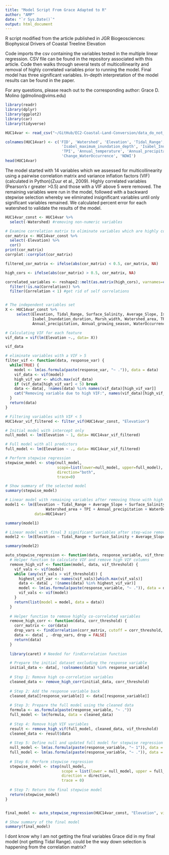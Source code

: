 ```yaml
---
title: "Model Script From Grace Adapted to R"
author: "AMP"
date: "`r Sys.Date()`"
output: html_document
---
```


R script modified from the article published in JGR Biogeosciences: Biophysical Drivers of Coastal Treeline Elevation

 Code imports the csv containing the variables tested in the multiple linear regression. CSV file can be found in the repository associated with this article. Code then walks through several tests of multicollinearity and removal of highly correlated variables prior to running the model. Final model has three significant variables. In-depth interpretation of the model results can be found in the paper. 

For any questions, please reach out to the corresponding author: Grace D. Molino (gdmolino@vims.edu)

```r
library(readr)
library(dplyr)
library(ggplot2)
library(car)
library(tidyverse)
```

```r
HUC14var <- read_csv("~/GitHub/EC2-Coastal-Land-Conversion/data_do_not_commit/knb-lter-vcr.387.1/VCR23383.csv", skip = 23) 

colnames(HUC14var) <- c('FID', 'Watershed', 'Elevation', 'Tidal_Range', 'Surface_Salinity',  'Average_Slope', 
                         'Isabel_maximum_inundation_depth', 'Isabel_Inundation_duration', 'Marsh_width', 'Watershed_area', 
                         'TPI', 'Annual_temperature', 'Annual_precipitation', 'Annual_growing_season', 'WaterOccurrence', 
                         'Change_WaterOccurrence', 'NDWI')
head(HUC14var)
```
The model started with 14 variables which we assessed for multicollinearity using a pairwise correlation matrix and variance inflation factors (VIF) (calculated in Python)(Zuur et al., 2009). Highly correlated variables (Pearson's r greater >0.5) and those with a VIF above 5 were removed. The remaining variables were run in the model, followed with a backward stepwise selection whereby we eliminated insignificant variables until only significant variables remained. We calculated percent error for each watershed to validate the results of the model.

```r

HUC14var_const <- HUC14var %>%
  select(-Watershed) #removing non-numeric variables

# Examine correlation matrix to eliminate variables which are highly correlated (Pearson's r > 0.5) prior to running linear model.
cor_matrix <- HUC14var_const %>%
  select(-Elevation) %>%
  cor()
print(cor_matrix)
corrplot::corrplot(cor_matrix)

filtered_cor_matrix <- ifelse(abs(cor_matrix) < 0.5, cor_matrix, NA)

high_cors <- ifelse(abs(cor_matrix) > 0.5, cor_matrix, NA)

correlated_variables <- reshape2::melt(as.matrix(high_cors), varnames=c("Var1", "Var2"), value.name="Correlation") %>%
  filter(!is.na(Correlation)) %>%
  filter(Correlation < 1) #get rid of self correlations


# The independent variables set
X <- HUC14var_const %>%
     select(Elevation, Tidal_Range, Surface_Salinity, Average_Slope, Isabel_maximum_inundation_depth, 
            Isabel_Inundation_duration, Marsh_width, Watershed_area, TPI, Annual_temperature, 
            Annual_precipitation, Annual_growing_season, WaterOccurrence, Change_WaterOccurrence, NDWI)

# Calculating VIF for each feature
vif_data = vif(lm(Elevation ~., data= X))

vif_data

# eliminate variables with a VIF > 5
filter_vif <- function(data, response_var) {
  while(TRUE) {
    model <- lm(as.formula(paste(response_var, "~ .")), data = data)
    vif_data <- vif(model)
    high_vif_var <- which.max(vif_data)
    if (vif_data[high_vif_var] < 5) break
    data <- data[, !names(data) %in% names(vif_data)[high_vif_var]]
    cat("Removing variable due to high VIF:", names(vif_data)[high_vif_var], "\n")
  }
  return(data)
}

# Filtering variables with VIF < 5
HUC14var_vif_filtered <- filter_vif(HUC14var_const, "Elevation")


```

```r
# Initial model with intercept only
null_model <- lm(Elevation ~ 1, data= HUC14var_vif_filtered)

# Full model with all predictors
full_model <- lm(Elevation ~ ., data= HUC14var_vif_filtered)

# Perform stepwise regression
stepwise_model <- step(null_model, 
                       scope=list(lower=null_model, upper=full_model), 
                       direction="both", 
                       trace=0)

# Show summary of the selected model
summary(stepwise_model)
```

```r
# Linear model with remaining variables after removing those with high multicollinearity based on the correlation matrix and VIFs
model1 <- lm(Elevation ~ Tidal_Range + Average_Slope + Surface_Salinity + Isabel_maximum_inundation_depth + 
                  Watershed_area + TPI + Annual_precipitation + WaterOccurrence + Change_WaterOccurrence, 
             data=HUC14var)

summary(model1)

# Linear model with final 3 significant variables after step-wise removal of insignificant variables
model2 <- lm(Elevation ~ Tidal_Range + Surface_Salinity + Average_Slope, data=HUC14var)

summary(model2)
```


```r

auto_stepwise_regression <- function(data, response_variable, vif_threshold, corr_threshold, direction) {
  # Helper function to calculate VIF and remove high VIF columns
  remove_high_vif <- function(model, data, vif_threshold) {
    vif_vals <- vif(model)
    while (any(vif_vals > vif_threshold)) {
      highest_vif_var <- names(vif_vals)[which.max(vif_vals)]
      data <- data[ , !(names(data) %in% highest_vif_var)]
      model <- lm(as.formula(paste(response_variable, "~ .")), data = data)
      vif_vals <- vif(model)
    }
    return(list(model = model, data = data))
  }
  
  # Helper function to remove highly co-correlated variables
  remove_high_corr <- function(data, corr_threshold) {
    corr_matrix <- cor(data)
    drop_vars <- findCorrelation(corr_matrix, cutoff = corr_threshold, exact = TRUE)
    data <- data[ , -drop_vars, drop = FALSE]
    return(data)
  }
  
  library(caret) # Needed for findCorrelation function

  # Prepare the initial dataset excluding the response variable
  initial_data <- data[, !colnames(data) %in% response_variable]
  
  # Step 1: Remove high co-correlation variables
  cleaned_data <- remove_high_corr(initial_data, corr_threshold)
  
  # Step 2: Add the response variable back
  cleaned_data[[response_variable]] <- data[[response_variable]]
  
  # Step 3: Prepare the full model using the cleaned data
  formula <- as.formula(paste(response_variable, "~ ."))
  full_model <- lm(formula, data = cleaned_data)
  
  # Step 4: Remove high VIF variables
  result <- remove_high_vif(full_model, cleaned_data, vif_threshold)
  cleaned_data <- result$data
  
  # Step 5: Define null and updated full model for stepwise regression
  null_model <- lm(as.formula(paste(response_variable, "~ 1")), data = cleaned_data)
  full_model <- lm(as.formula(paste(response_variable, "~ .")), data = cleaned_data)
  
  # Step 6: Perform stepwise regression
  stepwise_model <- step(null_model, 
                         scope = list(lower = null_model, upper = full_model), 
                         direction = direction, 
                         trace = 0)
  
  # Step 7: Return the final stepwise model
  return(stepwise_model)
}


final_model <- auto_stepwise_regression(HUC14var_const, "Elevation", vif_threshold = 5, corr_threshold = 0.5, direction = "forward")

# Show summary of the final model
summary(final_model)

```
I dont know why I am not getting the final variables Grace did in my final model (not getting Tidal Range). could be the way down selection is happening from the correlation matrix? 
